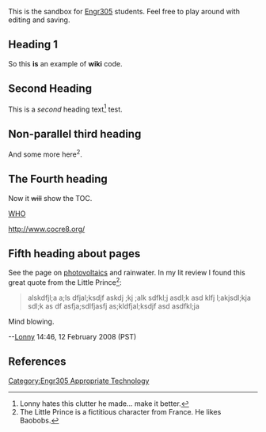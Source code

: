 This is the sandbox for [[Engr305]] students.  Feel free to play around with editing and saving.

==Heading 1==
So this '''is''' an example of '''wiki''' code.

==Second Heading==
This is a ''second'' heading text<ref>Lonny hates this clutter he made... make it better.</ref> test.

== Non-parallel third heading ==
And some more here<sup>2</sup>.

== The Fourth heading ==
Now it <s>will</s> show the TOC.  

[http://who.int/en/ WHO]

http://www.cocre8.org/

== Fifth heading about pages==

See the page on [[photovoltaics]] and rainwater. In my lit review I found this great quote from the Little Prince<ref>
The Little Prince is a fictitious character from France.  He likes Baobobs.</ref>:
<blockquote>
alskdfjl;a a;ls dfjal;ksdjf askdj ;kj ;alk sdfkl;j asdl;k asd klfj l;akjsdl;kja sdl;k as df asfja;sdlfjasfj as;kldfjal;ksdjf asd asdfkl;ja
</blockquote>

Mind blowing.

--[[User:Lonny|Lonny]] 14:46, 12 February 2008 (PST)

==References==
<references/>

[[Category:Engr305 Appropriate Technology]]